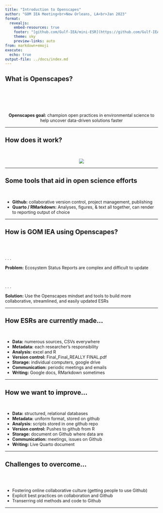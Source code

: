 ```yaml
---
title: "Introduction to Openscapes"
author: "GOM IEA Meeting<br>New Orleans, LA<br>Jan 2023"
format: 
  revealjs:
    embed-resources: true
    footer: "[github.com/Gulf-IEA/mini-ESR](https://github.com/Gulf-IEA/mini-ESR)&nbsp;&nbsp;&nbsp;"
    theme: sky
    preview-links: auto
from: markdown+emoji
execute:
  echo: true
output-file: ../docs/index.md
---
```


## What is Openscapes?

<br/> <br/> <br/> <br/>

::: {style="text-align: center"}
**Openscapes goal:** champion open practices in environmental science to help uncover data-driven solutions faster
:::

------------------------------------------------------------------------

## How does it work?

<br/>

::: {.absolute top="10%" left="0" width="1031" height="529"}
::: {style="text-align: center"}
![](Intro%20to%20openscapes%20presentation_files/openscapes%20logo.png)
:::
:::

------------------------------------------------------------------------

## Some tools that aid in open science efforts

<br/>

::: incremental
-   **Github:** collaborative version control, project management, publishing
-   **Quarto / RMarkdown:** Analyses, figures, & text all together, can render to reporting output of choice
:::

------------------------------------------------------------------------

## How is GOM IEA using Openscapes?

<br/> <br/>

. . .

**Problem:** Ecosystem Status Reports are complex and difficult to update

<br/>

. . .

**Solution:** Use the Openscapes mindset and tools to build more collaborative, streamlined, and easily updated ESRs

------------------------------------------------------------------------

## How ESRs are currently made...

<br/>

::: incremental
-   **Data:** numerous sources, CSVs everywhere
-   **Metadata:** each researcher's responsibility
-   **Analysis:** excel and R
-   **Version control:** Final_Final_REALLY FINAL.pdf
-   **Storage:** individual computers, google drive
-   **Communication:** periodic meetings and emails
-   **Writing:** Google docs, RMarkdown sometimes
:::

------------------------------------------------------------------------

## How we want to improve...

<br/>

::: incremental
-   **Data:** structured, relational databases
-   **Metadata:** uniform format, stored on github
-   **Analysis:** scripts stored in one github repo
-   **Version control:** Pushes to github from R
-   **Storage:** document on Github where data are
-   **Communication:** meetings, issues on Github
-   **Writing:** Live Quarto document
:::

------------------------------------------------------------------------

## Challenges to overcome...

<br/> <br/>

::: incremental
-   Fostering online collaborative culture (getting people to use Github)
-   Explicit best practices on collaboration and Github
-   Transerring old methods and code to Github
:::

------------------------------------------------------------------------
